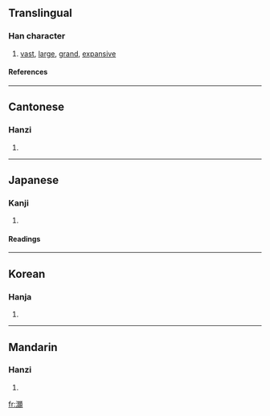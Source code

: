 {{see|灏}}

==Translingual==
===Han character===
{{Han char|rn=85|rad=水|as=21|sn=24|four=3118<sub>6</sub>|canj=水日火金 (EAFC), X水日火金 (XEAFC)}}
# [[vast]], [[large]], [[grand]], [[expansive]]
====References====
{{Han ref|kx=0663.460|dkj=18811|dj=1072.260|hdz=31797.130|uh=705D|ud=28765|bh=F8AF|bd=63663}}

----
==Cantonese==
===Hanzi===
{{yue-hanzi|jyut=|y=hou6}}
# {{defn|Cantonese}}

----
==Japanese==
===Kanji===
{{ja-kanji|grade=|rs=水21}}
# {{defn|Japanese}} 
====Readings====
{{ja-readings|on=[[こう]] (kō), [[ごう]] (gō), [[かん]] (kan), [[こん]] (kon)|kun=[[まめじる]] (mamejiru)}}

----
==Korean==
===Hanja===
{{ko-hanja|hangeul=호|eumhun=|rv=ho|mr=ho|y=ho}}
# {{defn|Korean}}

----
==Mandarin==
===Hanzi===
{{cmn-hanzi|sim=灏|pin=[[hào]] ([[hao4]])|wg=hao<sup>4</sup>}}
# {{defn|Mandarin}}

[[fr:灝]]